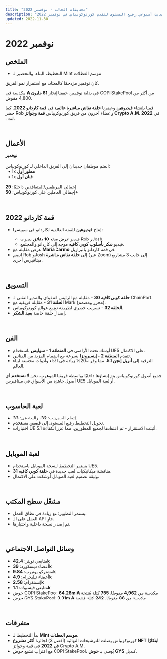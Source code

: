 ```yaml
---
title: "تحديثات الحالة - نوفمبر 2022"
description: "تحديث أسبوعي رفيع المستوى لتقدم كورنوكوبياس في نوفمبر 2022."
updated: 2022-11-30
---
```


# نوفمبر 2022  

## الملخص  

<ul className="styled-list">
  <li>التخطيط، البناء، والتحضير لـ Mint موسم العطلات</li>
</ul>  

<p>كان نوفمبر مزدحمًا كالمعتاد، مع استمرار نمو الفريق.</p>  

<p>
في بداية نوفمبر، حققنا إنجاز <b>61 مليون ₳</b> مكدسة في COPI StakePool من أكثر من 4,800 مفوض.  
</p>  

<p>
قمنا بإنشاء <b>فيديوهين</b> وحضرنا <b>حلقة نقاش مباشرة عالمية</b> في <b>قمة كاردانو 2022</b>.  
كما حضر Rob وأعضاء آخرون من فريق كورنوكوبياس <b>قمة وجوائز Crypto A.M. 2022</b> في لندن.  
</p>  

<br />  

## الأعمال  

<div className="note-box">
  <p style={{margin: 0}}>
    <b>نوفمبر</b><br /><br />
    انضم موظفان جديدان إلى الفريق الداخلي لـ كورنوكوبياس:<br />
    &nbsp;&nbsp;• 1x <b>مطور أول</b><br />
    &nbsp;&nbsp;• 1x <b>فنان أول</b><br /><br />
    إجمالي الموظفين/المتعاقدين داخليًا: <b style={{color:"#f59e0b"}}>29</b><br />
    إجمالي العاملين على كورنوكوبياس: <b style={{color:"#f59e0b"}}>50+​</b>
  </p>
</div>  

<br />  

## قمة كاردانو 2022  

<ul className="styled-list">
  <li>إنتاج <b>فيديوهين</b> للقمة العالمية لكاردانو في سويسرا:</li>
  <ul>
    <li>فيديو <b>عرض مدته 10 دقائق</b> بصوت Rob وJosh.</li>
    <li>فيديو <b>شكر بأسلوب كوبي كافيه</b> موجه إلى كاردانو والمجتمع.</li>
  </ul>
  <li>عرض مقابلة مع <b>Maria Carmo</b> في قمة كاردانو بالبرازيل.</li>
  <li>انضم Rob وJosh إلى <b>حلقة نقاش مباشرة</b> (عبر Zoom) إلى جانب 3 مشاريع ميتافيرس أخرى.</li>
</ul>  

<br />  

## التسويق  

<ul className="styled-list">
  <li><b>حلقة كوبي كافيه 30</b> - مقابلة مع الرئيس التنفيذي والمدير التقني لـ ChainPort.</li>
  <li><b>الحلقة 31</b> - مقابلة فريقية مع Mark (محرر ومصمم).</li>
  <li><b>الحلقة 32</b> - تسريب حصري لطريقة توزيع عوالم كورنوكوبياس.</li>
  <li>إصدار حلقة خاصة <b>بعيد الشكر</b>.</li>
</ul>  

<br />  

## الفن  

<ul className="styled-list">
  <li>أوشك نحت الأراضي في <b>المنطقة 1 - سوليس</b> باستخدام UE5 على الاكتمال.</li>
  <li>تتقدم <b>المنطقة 2 - إيسبرونزا</b> بسرعة مع انضمام المزيد من الفنانين.</li>
  <li>الترقية إلى <b>أنريل إنجن 5.1</b>، مما وفر ~20% زيادة في الأداء وأدوات محسنة لبناء العالم.</li>
</ul>  

<div className="note-box success">
  <p style={{margin: 0}}>
    جميع أصول كورنوكوبياس يتم إنشاؤها داخليًا بواسطة فريقنا الموهوب.  
    نحن <b>لا نستخدم</b> أي أصول جاهزة من الأسواق في ميتافيرس UE5 أو لعبة الموبايل.
  </p>
</div>  

<br />  

## لعبة الحاسوب  

<ul className="styled-list">
  <li>إتمام السبرينت: <b>32</b>، والبدء في: <b>33</b>.</li>
  <li>تحويل التخطيط رفيع المستوى إلى <b>قصص مستخدم</b>.</li>
  <li>اختبارات UE 5.1 أثبتت الاستقرار - تم اعتمادها لجميع المطورين، مما عزز الكفاءة.</li>
</ul>  

<br />  

## لعبة الموبايل  

<ul className="styled-list">
  <li>يستمر التخطيط لنسخة الموبايل باستخدام UE5.</li>
  <li>مناقشة ميكانيكيات لعب جديدة في <b>حلقة كوبي كافيه 31</b>.</li>
  <li>وثيقة تصميم لعبة الموبايل أوشكت على الاكتمال.</li>
</ul>  

<br />  

## مشغّل سطح المكتب  

<ul className="styled-list">
  <li>يستمر التطوير؛ مع زيادة في نطاق العمل.</li>
  <li>العمل على الـ API جارٍ.</li>
  <li>تم إصدار نسخة داخلية واختبارها.</li>
</ul>  

<br />  

## وسائل التواصل الاجتماعي  

<ul className="styled-list">
  <li>متابعي تويتر: <b>42.4k</b></li>
  <li>أعضاء ديسكورد: <b>39k</b></li>
  <li>مشتركو يوتيوب: <b>9.84k</b></li>
  <li>أعضاء تيليجرام: <b>4.9k</b></li>
  <li>إنستغرام: <b>2.58k</b></li>
  <li>متابعي فيسبوك: <b>1.1k</b></li>
  <li>حوض COPI StakePool: <b>64.28m ₳</b> مكدسة من <b>4,962</b> مفوضًا، <b>755</b> كتلة مُنتجة</li>
  <li>حوض GYS StakePool: <b>3.31m ₳</b> مكدسة من <b>86</b> مفوضًا، <b>242</b> كتلة مُنتجة</li>
</ul>  

<br />  

## متفرقات  

<ul className="styled-list">
  <li>بدأ التخطيط لـ <b>Mint موسم العطلات</b>.</li>
  <li>كورنوكوبياس وصلت للترشيحات النهائية (أفضل 3) لجائزة <b>أكثر مشروع NFT ابتكارًا في 2022</b> في قمة وجوائز Crypto A.M.</li>
  <li>مع اقتراب تشبع حوض COPI StakePool، يُوصى بـ <b>حوض GYS</b> كبديل.</li>
</ul>  
